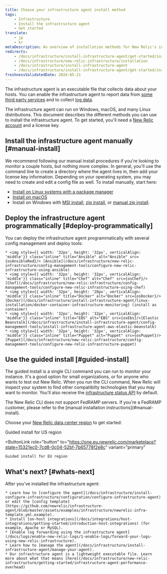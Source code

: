 ```yaml
---
title: Choose your infrastructure agent install method
tags:
    - Infrastructure
    - Install the infrastructure agent
    - Get started
translate:
    - jp
    - kr
metaDescription: An overview of installation methods for New Relic's infrastructure agent and infrastructure integrations.
redirects:
    - /docs/infrastructure/install-infrastructure-agent/get-started/install-infrastructure-agent-new-relic
    - /docs/infrastructure/new-relic-infrastructure/installation
    - /docs/infrastructure/install-infrastructure-agent
    - /docs/infrastructure/install-infrastructure-agent/get-started/install-infrastructure-agent
freshnessValidatedDate: 2024-05-21
---
```








The infrastructure agent is an executable file that collects data about your hosts. You can enable the infrastructure agent to report data from [some third party services](/docs/infrastructure/host-integrations/installation/install-infrastructure-host-integrations) and to collect [log data](/docs/logs/enable-log-monitoring-new-relic/enable-log-monitoring-new-relic/forward-your-logs-using-infrastructure-agent). 

The infrastructure agent can run on Windows, macOS, and many Linux distributions. This document describes the different methods you can use to install the infrastructure agent. To get started, you'll need a [New Relic account](https://newrelic.com/signup) and a license key.

## Install the infrastructure agent manually [#manual-install]

We recommend following our manual install procedures if you're looking to monitor a couple hosts, but nothing more complex. In general, you'll use the command line to create a directory where the agent lives in, then add your license key information. Depending on your operating system, you may need to create and edit a config file as well. To install manually, start here:

* [Install on Linux systems with a package manager](/docs/infrastructure/install-infrastructure-agent/linux-installation/install-infrastructure-monitoring-agent-linux)
* [Install on macOS](/docs/infrastructure/install-infrastructure-agent/macos-installation/install-infrastructure-monitoring-agent-macos)
* Install on Windows with [MSI install](/docs/infrastructure/install-infrastructure-agent/windows-installation/install-infrastructure-monitoring-agent-windows), [zip install](/docs/infrastructure/install-infrastructure-agent/windows-installation/zip-assisted-install-infrastructure-agent-windows), or [manual zip install](/docs/infrastructure/install-infrastructure-agent/windows-installation/zip-manual-install-infrastructure-agent-windows).

## Deploy the infrastructure agent programmatically [#deploy-programmatically]

You can deploy the infrastructure agent programmatically with several config management and deploy tools:

    * <img style={{ width: '32px', height: '32px', verticalAlign: 'middle'}} class="inline" title="Ansible" alt="Ansible" src={osAnsibleRed}/> [Ansible](/docs/infrastructure/new-relic-infrastructure/config-management-tools/configure-new-relic-infrastructure-using-ansible)
    * <img style={{ width: '32px', height: '32px', verticalAlign: 'middle'}} class="inline" title="Chef" alt="Chef" src={osChef}/> [Chef](/docs/infrastructure/new-relic-infrastructure/config-management-tools/configure-new-relic-infrastructure-using-chef)
    * <img style={{ width: '32px', height: '28px', verticalAlign: 'middle'}} class="inline" title="Docker" alt="Docker" src={osDocker}/> [Docker](/docs/infrastructure/install-infrastructure-agent/linux-installation/docker-container-infrastructure-monitoring) (install as container)
    * <img style={{ width: '32px', height: '32px', verticalAlign: 'middle'}} class="inline" title="EBS" alt="EBS" src={osEbs}/>[Elastic Beanstalk](/docs/infrastructure/install-infrastructure-agent/config-management-tools/install-infrastructure-agent-aws-elastic-beanstalk)
    * <img style={{ width: '32px', height: '32px', verticalAlign: 'middle'}} class="inline" title="Puppet" alt="Puppet" src={osPuppet}/> [Puppet](/docs/infrastructure/new-relic-infrastructure/config-management-tools/configure-new-relic-infrastructure-puppet)

## Use the guided install [#guided-install]

The guided install is a single CLI command you can run to monitor your instance. It's a good option for small organizations, or for anyone who wants to test out New Relic. When you run the CLI command, New Relic will inspect your system to find other compatibilty technologies that you may want to monitor. You'll also receive the [infrastructure status API](https://github.com/newrelic/infrastructure-agent/blob/master/docs/status_api.md) by default.

<Callout variant="important">
  The New Relic CLI does not support FedRAMP servers. If you're a FedRAMP customer, please refer to the [manual installation instructions](#manual-install).
</Callout>

Choose your [New Relic data center region](/docs/accounts/accounts-billing/account-setup/choose-your-data-center) to get started: 

<ButtonGroup>
  <ButtonLink
    role="button"
    to="https://one.newrelic.com/marketplace?state=15321ec0-7cd8-0c04-52bf-7b65778f2e8c"
    variant="primary"
  >
    Guided install for US region
  </ButtonLink>

  <ButtonLink
    role="button"
    to="https://one.eu.newrelic.com/marketplace?state=15321ec0-7cd8-0c04-52bf-7b65778f2e8c"
    variant="primary"
  >
    Guided install for EU region
  </ButtonLink>
</ButtonGroup>

## What's next? [#whats-next]

After you've installed the infrastructure agent:

    * Learn how to [configure the agent](/docs/infrastructure/install-configure-infrastructure/configuration/configure-infrastructure-agent) or edit the [config template](https://github.com/newrelic/infrastructure-agent/blob/master/assets/examples/infrastructure/newrelic-infra-template.yml.example).
    * Install [on-host integrations](/docs/integrations/host-integrations/getting-started/introduction-host-integrations) (for example, Apache or MySQL).
    * [Enable log forwarding using the infrastructure agent](/docs/logs/enable-new-relic-logs/1-enable-logs/forward-your-logs-using-new-relic-infrastructure).
    * Learn how to [manage the agent](/docs/infrastructure/install-infrastructure-agent/manage-your-agent).
    * Our infrastructure agent is a lightweight executable file. Learn more about what that means [here](/docs/infrastructure/new-relic-infrastructure/getting-started/infrastructure-agent-performance-overhead)
